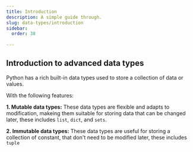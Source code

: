 ```yaml
---
title: Introduction
description: A simple guide through.
slug: data-types/introduction
sidebar:
  order: 38
  
---
```






## Introduction to advanced data types

Python has a rich built-in data types used to store a collection of data or values. 

With the following features:

**1. Mutable data types:** These data types are flexible and adapts to modification, makeing them suitable for storing data that can be changed later, these includes `list`, `dict`, and `sets`.

**2. Immutable data types:** These data types are useful for storing a collection of constant, that don't need to be modified later, these includes `tuple`



